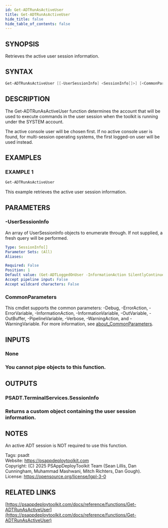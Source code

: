 ```yaml
---
id: Get-ADTRunAsActiveUser
title: Get-ADTRunAsActiveUser
hide_title: false
hide_table_of_contents: false
---
```


## SYNOPSIS

Retrieves the active user session information.

## SYNTAX

```powershell
Get-ADTRunAsActiveUser [[-UserSessionInfo] <SessionInfo[]>] [<CommonParameters>]
```

## DESCRIPTION

The Get-ADTRunAsActiveUser function determines the account that will be used to execute commands in the user session when the toolkit is running under the SYSTEM account.

The active console user will be chosen first.
If no active console user is found, for multi-session operating systems, the first logged-on user will be used instead.

## EXAMPLES

### EXAMPLE 1

```powershell
Get-ADTRunAsActiveUser
```

This example retrieves the active user session information.

## PARAMETERS

### -UserSessionInfo

An array of UserSessionInfo objects to enumerate through.
If not supplied, a fresh query will be performed.

```yaml
Type: SessionInfo[]
Parameter Sets: (All)
Aliases:

Required: False
Position: 1
Default value: (Get-ADTLoggedOnUser -InformationAction SilentlyContinue)
Accept pipeline input: False
Accept wildcard characters: False
```

### CommonParameters

This cmdlet supports the common parameters: -Debug, -ErrorAction, -ErrorVariable, -InformationAction, -InformationVariable, -OutVariable, -OutBuffer, -PipelineVariable, -Verbose, -WarningAction, and -WarningVariable. For more information, see [about_CommonParameters](http://go.microsoft.com/fwlink/?LinkID=113216).

## INPUTS

### None

### You cannot pipe objects to this function.
## OUTPUTS

### PSADT.TerminalServices.SessionInfo

### Returns a custom object containing the user session information.
## NOTES
An active ADT session is NOT required to use this function.

Tags: psadt<br />
Website: https://psappdeploytoolkit.com<br />
Copyright: (C) 2025 PSAppDeployToolkit Team (Sean Lillis, Dan Cunningham, Muhammad Mashwani, Mitch Richters, Dan Gough).<br />
License: https://opensource.org/license/lgpl-3-0

## RELATED LINKS

[https://psappdeploytoolkit.com/docs/reference/functions/Get-ADTRunAsActiveUser](https://psappdeploytoolkit.com/docs/reference/functions/Get-ADTRunAsActiveUser)
